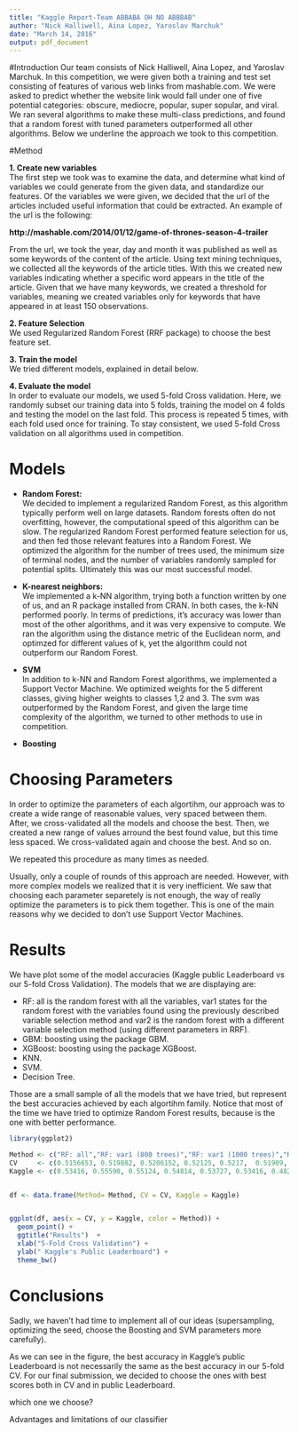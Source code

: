 ```yaml
---
title: "Kaggle Report-Team ABBABA OH NO ABBBAB"
author: "Nick Halliwell, Aina Lopez, Yaroslav Marchuk"
date: "March 14, 2016"
output: pdf_document
---
```



#Introduction
Our team consists of Nick Halliwell, Aina Lopez, and Yaroslav Marchuk. In this competition, we were given both a training and test set consisting of features of various web links from mashable.com. We were asked to predict whether the website link would fall under one of five potential categories: obscure, mediocre, popular, super sopular, and viral. We ran several algorithms to make these multi-class predictions, and found that a random forest with tuned parameters outperformed all other algorithms. Below we underline the approach we took to this competition. 

#Method

**1. Create new variables**  
The first step we took was to examine the data, and determine what kind of variables we could generate from the given data, and standardize our features. Of the variables we were given, we decided that the url of the articles included useful information that could be extracted. An example of the url is the following:

**http://mashable.com/2014/01/12/game-of-thrones-season-4-trailer**

From the url, we took the year, day and month it was published as well as some keywords of the content of the article. Using text mining techniques, we collected all the keywords of the article titles. With this we created new variables indicating whether a specific word appears in the title of the article. Given that we have many keywords, we created a threshold for variables, meaning we created variables only for keywords that have appeared in at least 150 observations.

**2. Feature Selection**  
We used Regularized Random Forest (RRF package) to choose the best feature set. 

**3. Train the model**  
We tried different models, explained in detail below.

**4. Evaluate the model**  
In order to evaluate our models, we used 5-fold Cross validation. Here, we randomly subset our training data into 5 folds, training the model on 4 folds and testing the model on the last fold. This process is repeated 5 times, with each fold used once for training. To stay consistent, we used 5-fold Cross validation on all algorithms used in competition.  


# Models 

* **Random Forest:**  
We decided to implement a regularized Random Forest, as this algorithm typically perform well on large datasets. Random forests often do not overfitting, however, the computational speed of this algorithm can be slow. The regularized Random Forest performed feature selection for us, and then fed those relevant features into a Random Forest. We optimized the algorithm for the number of trees used, the minimum size of terminal nodes, and the number of variables randomly sampled for potential splits. Ultimately this was our most successful model. 


* **K-nearest neighbors:**   
We implemented a k-NN algorithm, trying both a function written by one of us, and an R package installed from CRAN. In both cases, the k-NN performed poorly. In terms of predictions, it's accuracy was lower than most of the other algorithms, and it was very expensive to compute. We ran the algorithm using the distance metric of the Euclidean norm, and optimzed for different values of k, yet the algorithm could not outperform our Random Forest. 

* **SVM**  
In addition to k-NN and Random Forest algorithms, we implemented a Support Vector Machine. We optimized weights for the 5 different classes, giving higher weights to classes 1,2 and 3. The svm was outperformed by the Random Forest, and given the large time complexity of the algorithm, we turned to other methods to use in competition. 

* **Boosting**  



# Choosing Parameters

In order to optimize the parameters of each algortihm, our approach was to create a wide range of reasonable values, very spaced between them. After, we cross-validated all the models and choose the best. Then, we created a new range of values arround the best found value, but this time less spaced. We cross-validated again and choose the best. And so on.

We repeated this procedure as many times as needed.  

Usually, only a couple of rounds of this approach are needed. However, with more complex models we realized that it is very inefficient. We saw that choosing each parameter separetely is not enough, the way of really optimize the parameters is to pick them together. This is one of the main reasons why we decided to don't use Support Vector Machines. 



# Results

We have plot some of the model accuracies (Kaggle public Leaderboard vs our 5-fold Cross Validation). The models that we are displaying are:

* RF: all is the random forest with all the variables, var1 states for the random forest with the variables found using the previously described variable selection method and var2 is the random forest with a different variable selection method (using different parameters in RRF).
* GBM: boosting using the package GBM.
* XGBoost: boosting using the package XGBoost.
* KNN.
* SVM.
* Decision Tree.

Those are a small sample of all the models that we have tried, but represent the best accuracies achieved by each algortihm family. Notice that most of the time we have tried to optimize Random Forest results, because is the one with better performance. 


```r

library(ggplot2)

```

```r

Method <- c("RF: all","RF: var1 (800 trees)","RF: var1 (1000 trees)","RF: var2 (500 trees)","RF: var2 (1200 trees)", "XGBoost",  "Decision Tree", "GBM", "KNN", "SVM" )
CV     <- c(0.5156653, 0.519882, 0.5206152, 0.52125, 0.5217,  0.51909,  0.4635335, 0, 0, 0)
Kaggle <- c(0.53416, 0.55590, 0.55124, 0.54814, 0.53727, 0.53416, 0.48292, 0.54969, 0.49689, 0.53882)


df <- data.frame(Method= Method, CV = CV, Kaggle = Kaggle)


ggplot(df, aes(x = CV, y = Kaggle, color = Method)) + 
  geom_point() +
  ggtitle("Results")  + 
  xlab("5-Fold Cross Validation") + 
  ylab(" Kaggle's Public Leaderboard") + 
  theme_bw()


```



# Conclusions
Sadly, we haven't had time to implement all of our ideas (supersampling, optimizing the seed, choose the Boosting and SVM parameters more carefully). 


As we can see in the figure, the best accuracy in Kaggle's public Leaderboard is not necessarily the same as the best accuracy in our 5-fold CV. For our final submission, we decided to choose the ones with best scores both in CV and in public Leaderboard. 

which one we choose?

Advantages and limitations of our classifier


